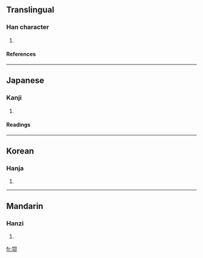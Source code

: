 ==Translingual==
===Han character===
{{Han char|rn=26|rad=卩|as=09|sn=11|four=|canj=口尸尸中 (RSSL)}}
# {{defn|Han}}
====References====
{{Han ref|kx=0160.070|dkj=02876|dj=0366.090|hdz=10319.020|uh=537E|ud=21374}}
----
==Japanese==
===Kanji===
{{ja-kanji|grade=|rs=卩09}}
# {{defn|Japanese}} 
====Readings====
{{ja-readings|on=[[がく]] (gaku)|kun=[[うわあご]] (uwaago)}}
----
==Korean==
===Hanja===
{{ko-hanja|hangeul=악|rv=ak|mr=ak}}
# {{defn|Korean}}
----
==Mandarin==
===Hanzi===
{{cmn-hanzi|pin=[[è]] ([[e4]])|wg=o<sup>4</sup>}}
# {{defn|Mandarin}}

[[fr:卾]]